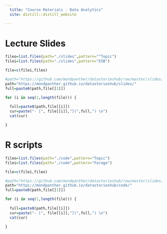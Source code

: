 ```yaml
---
  title: "Course Materials - Data Analytics" 
  site: distill::distill_website

---
```



# Lecture Slides

```r

fileo=list.files(path="./slides",pattern="^Topic")
filei=list.files(path="./slides",pattern="ESB")

file=c(filei,fileo)

#path="https://github.com/mondpanther/datastorieshub/raw/master/slides/"
path="https://mondpanther.github.io/datastorieshub/slides/"
full=paste0(path,file[[1]])


```

```r

for (i in seq(1,length(file))) {
  
  full=paste0(path,file[[i]])
  cur=paste("- [", file[[i]],"](",full,") \n")
  cat(cur)

}
```



# R scripts


```r

fileo=list.files(path="./code",pattern="Topic")
filei=list.files(path="./code",pattern="Farage")

file=c(filei,fileo)

#path="https://github.com/mondpanther/datastorieshub/raw/master/slides/"
path="https://mondpanther.github.io/datastorieshub/code/"
full=paste0(path,file[[1]])


```

```r

for (i in seq(1,length(file))) {
  
  full=paste0(path,file[[i]])
  cur=paste("- [", file[[i]],"](",full,") \n")
  cat(cur)

}
```


